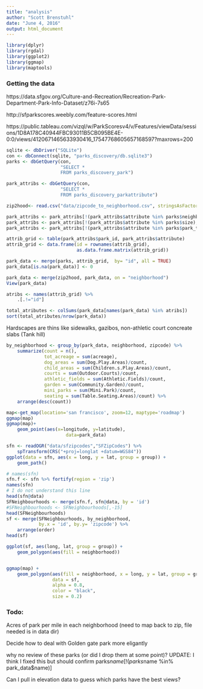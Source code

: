 ```yaml
---
title: "analysis"
author: "Scott Brenstuhl"
date: "June 4, 2016"
output: html_document
---
```


```r
library(dplyr)
library(rgdal)
library(ggplot2)
library(ggmap)
library(maptools)

```

### Getting the data

https://data.sfgov.org/Culture-and-Recreation/Recreation-Park-Department-Park-Info-Dataset/z76i-7s65

http://sfparkscores.weebly.com/feature-scores.html

https://public.tableau.com/vizql/w/ParkScoresv4/v/Features/viewData/sessions/1D8A178C40944FBC93011B5CB095BE4E-0:0/views/4120671465633930416_17547768605657168597?maxrows=200

```r
sqlite <- dbDriver("SQLite")
con <- dbConnect(sqlite, "parks_discovery/db.sqlite3")
parks <- dbGetQuery(con,
                    "SELECT * 
                    FROM parks_discovery_park")

park_attribs <- dbGetQuery(con,
                    "SELECT * 
                    FROM parks_discovery_parkattribute")

zip2hood<- read.csv("data/zipcode_to_neighborhood.csv", stringsAsFactors = FALSE)

park_attribs <- park_attribs[!(park_attribs$attribute %in% parks$neighborhood),]
park_attribs <- park_attribs[!(park_attribs$attribute %in% parks$size),]
park_attribs <- park_attribs[!(park_attribs$attribute %in% parks$park_type),]

attrib_grid <- table(park_attribs$park_id, park_attribs$attribute)
attrib_grid <- data.frame(id = rownames(attrib_grid),
                          as.data.frame.matrix(attrib_grid))

park_data <- merge(parks, attrib_grid,  by= "id", all = TRUE) 
park_data[is.na(park_data)] <- 0

park_data <- merge(zip2hood, park_data, on = "neighborhood")
View(park_data)
```


```r
atribs <- names(attrib_grid) %>% 
    .[.!="id"]

total_atributes <- colSums(park_data[names(park_data) %in% atribs])
sort(total_atributes/nrow(park_data))

```

Hardscapes are thins like sidewalks, gazibos, non-athletic court concreate slabs (Tank hill)

```r
by_neighborhood <- group_by(park_data, neighborhood, zipcode) %>%
    summarize(count = n(), 
              tot_acreage = sum(acreage),
              dog_areas = sum(Dog.Play.Areas)/count,
              child_areas = sum(Children.s.Play.Areas)/count,
              courts = sum(Outdoor.Courts)/count,
              athletic_fields = sum(Athletic.Fields)/count,
              garden = sum(Community.Garden)/count,
              mini_parks = sum(Mini.Park)/count,
              seating = sum(Table.Seating.Areas)/count) %>%
    arrange(desc(count))

```

```r
map<-get_map(location='san francisco', zoom=12, maptype='roadmap')
ggmap(map)
ggmap(map)+
    geom_point(aes(x=longitude, y=latitude),
                      data=park_data)

sfn <- readOGR("data/sfzipcodes","SFZipCodes") %>%
    spTransform(CRS("+proj=longlat +datum=WGS84"))
ggplot(data = sfn, aes(x = long, y = lat, group = group)) + 
    geom_path()

# names(sfn)
sfn.f <- sfn %>% fortify(region = 'zip')
names(sfn)
# I do not understand this line
head(sfn@data)
SFNeighbourhoods <- merge(sfn.f, sfn@data, by = 'id')
#SFNeighbourhoods <- SFNeighbourhoods[,-15]
head(SFNeighbourhoods)
sf <- merge(SFNeighbourhoods, by_neighborhood, 
            by.x = 'id', by.y= 'zipcode') %>%
    arrange(order)
head(sf)

ggplot(sf, aes(long, lat, group = group)) + 
    geom_polygon(aes(fill = neighborhood))


ggmap(map) + 
    geom_polygon(aes(fill = neighborhood, x = long, y = lat, group = group), 
                 data = sf,
                 alpha = 0.8, 
                 color = "black",
                 size = 0.2)
```


### Todo:
Acres of park per mile in each neighborhood (need to map back to zip, file 
needed is in data dir)

Decide how to deal with Golden gate park more eligantly 

why no review of these parks (or did I drop them at some point)?
UPDATE: I think I fixed this but should confirm
parks$name[!(parks$name %in% park_data$name)]

Can I pull in elevation data to guess which parks have the best views?



